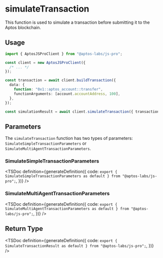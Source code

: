 
# simulateTransaction

This function is used to simulate a transaction before submitting it to the Aptos blockchain.

## Usage

```ts
import { AptosJSProClient } from "@aptos-labs/js-pro";

const client = new AptosJSProClient({
  /* ... */
});

const transaction = await client.buildTransaction({
  data: {
    function: "0x1::aptos_account::transfer",
    functionArguments: [account.accountAddress, 100],
  },
});

const simulationResult = await client.simulateTransaction({ transaction });
```

## Parameters

The `simulateTransaction` function has two types of parameters: `SimulateSimpleTransactionParameters` or `SimulateMultiAgentTransactionParameters`.

### SimulateSimpleTransactionParameters

<TSDoc
  definition={generateDefinition({
    code: `export { SimulateSimpleTransactionParameters as default } from "@aptos-labs/js-pro";`,
  })}
/>

### SimulateMultiAgentTransactionParameters

<TSDoc
  definition={generateDefinition({
    code: `export { SimulateMultiAgentTransactionParameters as default } from "@aptos-labs/js-pro";`,
  })}
/>

## Return Type

<TSDoc
  definition={generateDefinition({
    code: `export { SimulateTransactionResult as default } from "@aptos-labs/js-pro";`,
  })}
/>
